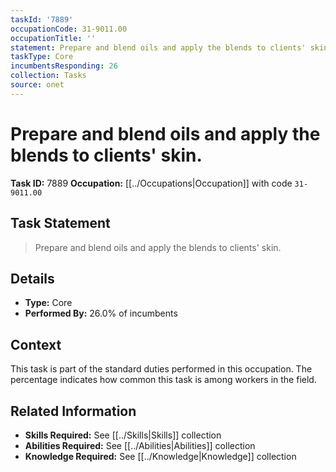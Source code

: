 ```yaml
---
taskId: '7889'
occupationCode: 31-9011.00
occupationTitle: ''
statement: Prepare and blend oils and apply the blends to clients' skin.
taskType: Core
incumbentsResponding: 26
collection: Tasks
source: onet
---
```

# Prepare and blend oils and apply the blends to clients' skin.

**Task ID:** 7889
**Occupation:** [[../Occupations|Occupation]] with code `31-9011.00`

## Task Statement

> Prepare and blend oils and apply the blends to clients' skin.

## Details

- **Type:** Core
- **Performed By:** 26.0% of incumbents

## Context

This task is part of the standard duties performed in this occupation. The percentage indicates how common this task is among workers in the field.

## Related Information

- **Skills Required:** See [[../Skills|Skills]] collection
- **Abilities Required:** See [[../Abilities|Abilities]] collection
- **Knowledge Required:** See [[../Knowledge|Knowledge]] collection
